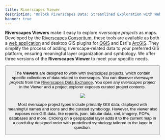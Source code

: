 ```yaml
---
title: Riverscapes Viewer
description: "Unlock Riverscapes Data: Streamlined Exploration with Web and Desktop GIS"
banner: true
---
```



<Container maxWidth="xl">

**Riverscapes Viewers** make it easy to explore _riverscape projects_ as maps. Developed by the [Riverscapes Consoritum](https://riverscapes.net), these tools are available as both a [web application](software-help/help-web) and desktop GIS plugins for [QGIS](software-help/help-qgis) and Esri's [ArcGIS](software-help/help-arc). They simplify the process of adding riverscape-related data to your preferred GIS platform, ensuring meaningful layer organization and symbology. We offer three versions of the **Riverscapes Viewer** to meet your specific needs.

<Container maxWidth="xl">
    <Grid container spacing={4} sx={{mt: 3}} padding={0}>
      <StoryCard 
        title="Web Viewer"
        image={WebCardImage}
        description=" No GIS or Download needed! View riverscapes projects online in a browser. "
        to="/software-help/help-web" />
      <StoryCard 
        title="QViewer for QGIS"
        image={QCardImage}
        description="For desktop GIS users with QGIS"
        to="/software-help/help-qgis"/>
      <StoryCard 
        title="ArcViewer for ArcGIS"
        image={ArcCardImage}
        description="For desktop GIS users with ArcGIS 10.6.1 or higher. Sorry no viewer yet for ArcGISPro."
        to="software-help/help-arc/" />
    </Grid>
</Container>
</Container>

<Button to="https://data.riverscapes.net" imageSrc="/images/data-exchange-icon-64x64-@2x.png" title="Get Riverscapes Projects Now" color="secondary" subtitle="From the Data Exchange" /> 

The **Viewers** are designed to work with [riverscapes projects](https://riverscapes.net/Tools/Technical_Reference/Documentation_Standards/Riverscapes_Projects/), which contain specific collections of data related to riverscapes. You can discover _riverscape projects_ from the [Riverscapes Data Exchange](https://data.riverscapes.net). You open any _riverscapes project_ in the Viewer and a project explorer exposes curated project contents. 

<Image src="/images/project_views/project_view_tree.png" to="/about" caption="A Riverscape Project tree view" />

Most riverscape project types include primarily GIS data, displayed with meaningful names and icons and the curated symbology. However, the viewer also exposes non-GIS data, like reports, json, tabular data, xml, imagery, PDFs, databases and more. Clicking on a geopspatial layer adds it to the current map in a carefulluy designed order with predefined symbology tailored to the layer in question.




